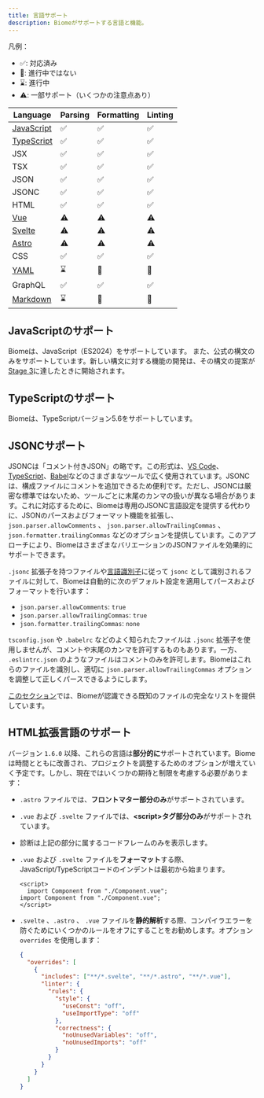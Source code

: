 ```yaml
---
title: 言語サポート
description: Biomeがサポートする言語と機能。
---
```


凡例：
- ✅: 対応済み
- 🚫: 進行中ではない
- ⌛️: 進行中
- ⚠️: 一部サポート（いくつかの注意点あり）

| Language | Parsing | Formatting | Linting |
| -------- | ------- | ---------- | ------- |
| [JavaScript](#javascriptのサポート) | <span aria-label="対応済み" role="img">✅</span> | <span aria-label="対応済み" role="img">✅</span> | <span aria-label="対応済み" role="img">✅</span> |
| [TypeScript](#typescriptのサポート) | <span aria-label="対応済み" role="img">✅</span> | <span aria-label="対応済み" role="img">✅</span> | <span aria-label="対応済み" role="img">✅</span> |
| JSX | <span aria-label="対応済み" role="img">✅</span> | <span aria-label="対応済み" role="img">✅</span> | <span aria-label="対応済み" role="img">✅</span> |
| TSX | <span aria-label="対応済み" role="img">✅</span> | <span aria-label="対応済み" role="img">✅</span> | <span aria-label="対応済み" role="img">✅</span> |
| JSON | <span aria-label="対応済み" role="img">✅</span> | <span aria-label="対応済み" role="img">✅</span> | <span aria-label="対応済み" role="img">✅</span> |
| JSONC | <span aria-label="対応済み" role="img">✅</span> | <span aria-label="対応済み" role="img">✅</span> | <span aria-label="対応済み" role="img">✅</span> |
| HTML | <span aria-label="対応済み" role="img">✅</span> | <span aria-label="対応済み" role="img">✅</span> | <span aria-label="対応済み" role="img">✅</span> |
| [Vue](#html拡張言語のサポート) | <span aria-label="一部サポート" role="img">⚠️</span> | <span aria-label="一部サポート" role="img">⚠️</span> | <span aria-label="一部サポート" role="img">⚠️</span> |
| [Svelte](#html拡張言語のサポート) | <span aria-label="一部サポート" role="img">⚠️</span> | <span aria-label="一部サポート" role="img">⚠️</span> | <span aria-label="一部サポート" role="img">⚠️</span> |
| [Astro](#html拡張言語のサポート) | <span aria-label="一部サポート" role="img">⚠️</span> | <span aria-label="一部サポート" role="img">⚠️</span> | <span aria-label="一部サポート" role="img">⚠️</span> |
| CSS | <span aria-label="対応済み" role="img">✅️</span> | <span aria-label="対応済み" role="img">✅️</span> | <span aria-label="対応済み" role="img">✅️</span> |
| [YAML](https://github.com/biomejs/biome/issues/2365) | <span aria-label="進行中" role="img">⌛️</span> | <span aria-label="進行中ではない" role="img">🚫</span> | <span aria-label="進行中ではない" role="img">🚫</span> |
| GraphQL | <span aria-label="対応済み" role="img">✅️</span> | <span aria-label="対応済み" role="img">✅️</span> | <span aria-label="対応済み" role="img">✅️</span> |
| [Markdown](https://github.com/biomejs/biome/issues/3718) | <span aria-label="進行中" role="img">⌛️</span> | <span aria-label="進行中ではない" role="img">🚫</span> | <span aria-label="進行中ではない" role="img">🚫</span> |

## JavaScriptのサポート

Biomeは、JavaScript（ES2024）をサポートしています。
また、公式の構文のみをサポートしています。新しい構文に対する機能の開発は、その構文の提案が[Stage 3](https://github.com/tc39/proposals#stage-3)に達したときに開始されます。

## TypeScriptのサポート

Biomeは、TypeScriptバージョン5.6をサポートしています。

## JSONCサポート

JSONCは「コメント付きJSON」の略です。この形式は、[VS Code](https://code.visualstudio.com/docs/languages/json#_json-with-comments)、[TypeScript](https://www.typescriptlang.org/docs/handbook/tsconfig-json.html)、[Babel](https://babeljs.io/docs/config-files)などのさまざまなツールで広く使用されています。JSONCは、構成ファイルにコメントを追加できるため便利です。ただし、JSONCは厳密な標準ではないため、ツールごとに末尾のカンマの扱いが異なる場合があります。これに対応するために、Biomeは専用のJSONC言語設定を提供する代わりに、JSONのパースおよびフォーマット機能を拡張し、 `json.parser.allowComments` 、 `json.parser.allowTrailingCommas` 、 `json.formatter.trailingCommas` などのオプションを提供しています。このアプローチにより、BiomeはさまざまなバリエーションのJSONファイルを効果的にサポートできます。

`.jsonc` 拡張子を持つファイルや[言語識別子](https://code.visualstudio.com/docs/languages/identifiers)に従って `jsonc` として識別されるファイルに対して、Biomeは自動的に次のデフォルト設定を適用してパースおよびフォーマットを行います：

- `json.parser.allowComments`: `true`
- `json.parser.allowTrailingCommas`: `true`
- `json.formatter.trailingCommas`: `none`

`tsconfig.json` や `.babelrc` などのよく知られたファイルは `.jsonc` 拡張子を使用しませんが、コメントや末尾のカンマを許可するものもあります。一方、 `.eslintrc.json` のようなファイルはコメントのみを許可します。Biomeはこれらのファイルを識別し、適切に `json.parser.allowTrailingCommas` オプションを調整して正しくパースできるようにします。

[このセクション](/ja/guides/configure-biome#既知のファイル)では、Biomeが認識できる既知のファイルの完全なリストを提供しています。

## HTML拡張言語のサポート

バージョン `1.6.0` 以降、これらの言語は**部分的に**サポートされています。Biomeは時間とともに改善され、プロジェクトを調整するためのオプションが増えていく予定です。しかし、現在ではいくつかの期待と制限を考慮する必要があります：
- `.astro` ファイルでは、**フロントマター部分のみ**がサポートされています。
- `.vue` および `.svelte` ファイルでは、**\<script\>タグ部分のみ**がサポートされています。
- 診断は上記の部分に属するコードフレームのみを表示します。
- `.vue` および `.svelte` ファイルを**フォーマット**する際、JavaScript/TypeScriptコードのインデントは最初から始まります。

  ```vue title="file.vue" del={2} ins={3}
  <script>
    import Component from "./Component.vue";
  import Component from "./Component.vue";
  </script>
  ```

- `.svelte` 、`.astro` 、 `.vue` ファイルを**静的解析**する際、コンパイラエラーを防ぐためにいくつかのルールをオフにすることをお勧めします。オプション `overrides` を使用します：

  ```json
  {
    "overrides": [
      {
        "includes": ["**/*.svelte", "**/*.astro", "**/*.vue"],
        "linter": {
          "rules": {
            "style": {
              "useConst": "off",
              "useImportType": "off"
            },
            "correctness": {
              "noUnusedVariables": "off",
              "noUnusedImports": "off"
            }
          }
        }
      }
    ]
  }
  ```
